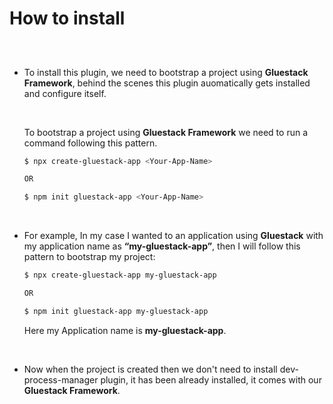 

<Meta title="Dev Process Manager Plugin Docs/How to install" />

# How to install

##

<br/>

* To install this plugin, we need to bootstrap a project using **Gluestack Framework**,
  behind the scenes this plugin auomatically gets installed and configure itself.

  <br/>

  To bootstrap a project using **Gluestack Framework** we need to run a command following
  this pattern.

    ```bash
    $ npx create-gluestack-app <Your-App-Name>
    
    OR

    $ npm init gluestack-app <Your-App-Name>
    ```

  <br/>

* For example, In my case I wanted to an application using **Gluestack** with my application
  name as **“my-gluestack-app”**, then I will follow this pattern to bootstrap my project:
  <br/>
  
    ```bash
    $ npx create-gluestack-app my-gluestack-app

    OR

    $ npm init gluestack-app my-gluestack-app
    ```
    
    Here my Application name is **my-gluestack-app**.

  <br/>

* Now when the project is created then we don't need to install dev-process-manager plugin, it
  has been already installed, it comes with our **Gluestack Framework**.